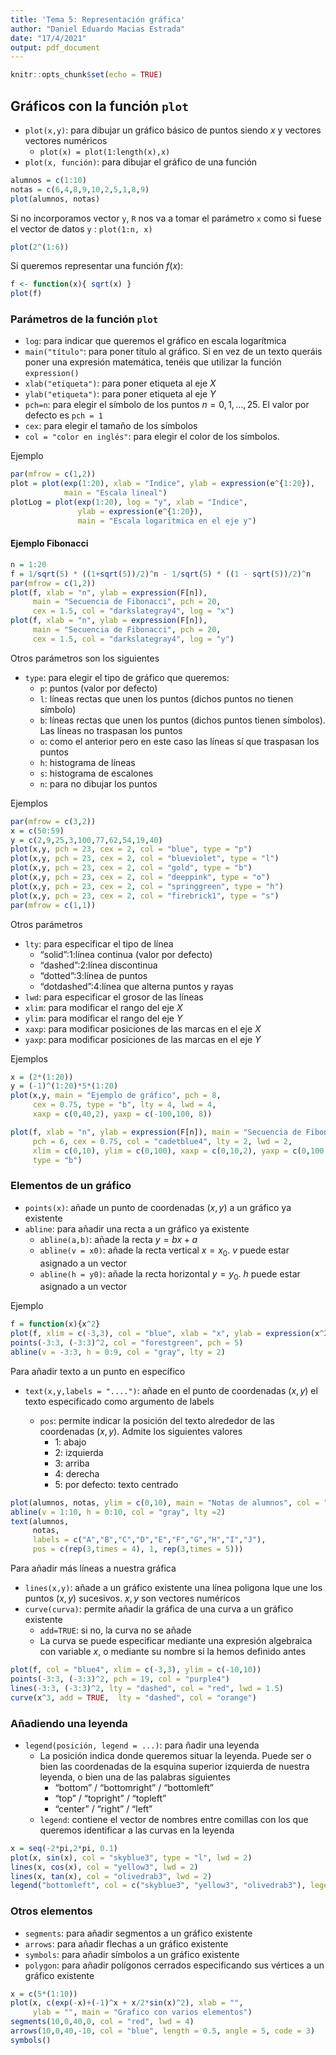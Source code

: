 ```yaml
---
title: 'Tema 5: Representación gráfica'
author: "Daniel Eduardo Macias Estrada"
date: "17/4/2021"
output: pdf_document
---
```


```r
knitr::opts_chunk$set(echo = TRUE)
```

## Gráficos con la función `plot`

* `plot(x,y)`: para dibujar un gráfico básico de puntos siendo $x$ y vectores vectores numéricos
  * `plot(x) = plot(1:length(x),x)`
* `plot(x, función)`: para dibujar el gráfico de una función

```r
alumnos = c(1:10)
notas = c(6,4,8,9,10,2,5,1,8,9)
plot(alumnos, notas)
```

Si no incorporamos vector `y`, `R` nos va a tomar el parámetro `x` como si fuese el vector de datos `y` : `plot(1:n, x)`

```r
plot(2^(1:6))
```

Si queremos representar una función $f(x)$:

```r
f <- function(x){ sqrt(x) }
plot(f)
```


### Parámetros de la función `plot`

* `log`: para indicar que queremos el gráfico en escala logarítmica
* `main("título"`: para poner título al gráfico. Si en vez de un texto queráis poner una expresión matemática, tenéis que utilizar la función `expression()`
* `xlab("etiqueta")`: para poner etiqueta al eje $X$
* `ylab("etiqueta")`: para poner etiqueta al eje $Y$
* `pch=n`: para elegir el símbolo de los puntos $n = 0,1,\dots,25$. El valor por defecto es `pch = 1`
* `cex`: para elegir el tamaño de los símbolos
* `col = "color en inglés"`: para elegir el color de los símbolos.

Ejemplo

```r
par(mfrow = c(1,2))
plot = plot(exp(1:20), xlab = "Indice", ylab = expression(e^{1:20}), 
            main = "Escala lineal")
plotLog = plot(exp(1:20), log = "y", xlab = "Indice", 
               ylab = expression(e^{1:20}), 
               main = "Escala logaritmica en el eje y")
```


#### Ejemplo Fibonacci

```r
n = 1:20
f = 1/sqrt(5) * ((1+sqrt(5))/2)^n - 1/sqrt(5) * ((1 - sqrt(5))/2)^n
par(mfrow = c(1,2))
plot(f, xlab = "n", ylab = expression(F[n]), 
     main = "Secuencia de Fibonacci", pch = 20, 
     cex = 1.5, col = "darkslategray4", log = "x")
plot(f, xlab = "n", ylab = expression(F[n]), 
     main = "Secuencia de Fibonacci", pch = 20, 
     cex = 1.5, col = "darkslategray4", log = "y")
```

Otros parámetros son los siguientes 

* `type`: para elegir el tipo de gráfico que queremos:
  * `p`: puntos (valor por defecto)
  * `l`: líneas rectas que unen los puntos (dichos puntos no tienen símbolo)
  * `b`: líneas rectas que unen los puntos (dichos puntos tienen símbolos). Las líneas no traspasan los puntos
  * `o`: como el anterior pero en este caso las líneas sí que traspasan los puntos
  * `h`: histograma de líneas
  * `s`: histograma de escalones
  * `n`: para no dibujar los puntos
  
Ejemplos

```r
par(mfrow = c(3,2))
x = c(50:59)
y = c(2,9,25,3,100,77,62,54,19,40)
plot(x,y, pch = 23, cex = 2, col = "blue", type = "p")
plot(x,y, pch = 23, cex = 2, col = "blueviolet", type = "l")
plot(x,y, pch = 23, cex = 2, col = "gold", type = "b")
plot(x,y, pch = 23, cex = 2, col = "deeppink", type = "o")
plot(x,y, pch = 23, cex = 2, col = "springgreen", type = "h")
plot(x,y, pch = 23, cex = 2, col = "firebrick1", type = "s")
par(mfrow = c(1,1))
```


Otros parámetros

* `lty`: para especificar el tipo de línea
  * "solid":1:línea continua (valor por defecto)
  * "dashed":2:línea discontinua
  * "dotted":3:línea de puntos
  * "dotdashed":4:línea que alterna puntos y rayas
* `lwd`: para especificar el grosor de las líneas
* `xlim`: para modificar el rango del eje $X$
* `ylim`: para modificar el rango del eje $Y$
* `xaxp`: para modificar posiciones de las marcas en el eje $X$
* `yaxp`: para modificar posiciones de las marcas en el eje $Y$

Ejemplos

```r
x = (2*(1:20))
y = (-1)^(1:20)*5*(1:20)
plot(x,y, main = "Ejemplo de gráfico", pch = 8, 
     cex = 0.75, type = "b", lty = 4, lwd = 4, 
     xaxp = c(0,40,2), yaxp = c(-100,100, 8))
```

```r
plot(f, xlab = "n", ylab = expression(F[n]), main = "Secuencia de Fibonacci", 
     pch = 6, cex = 0.75, col = "cadetblue4", lty = 2, lwd = 2, 
     xlim = c(0,10), ylim = c(0,100), xaxp = c(0,10,2), yaxp = c(0,100,10),
     type = "b")
```


### Elementos de un gráfico

* `points(x)`: añade un punto de coordenadas $(x,y)$ a un gráfico ya existente
* `abline`: para añadir una recta a un gráfico ya existente
  * `abline(a,b)`: añade la recta $y = bx + a$
  * `abline(v = x0)`: añade la recta vertical $x = x_0$. $v$ puede estar asignado a un vector
  * `abline(h = y0)`: añade la recta horizontal $y = y_0$. $h$ puede estar asignado a un vector

Ejemplo

```r
f = function(x){x^2}
plot(f, xlim = c(-3,3), col = "blue", xlab = "x", ylab = expression(x^2))
points(-3:3, (-3:3)^2, col = "forestgreen", pch = 5)
abline(v = -3:3, h = 0:9, col = "gray", lty = 2)
```

Para añadir texto a un punto en específico

* `text(x,y,labels = "....")`: añade en el punto de coordenadas $(x,y)$ el texto especificado como argumento de labels

  * `pos`: permite indicar la posición del texto alrededor de las coordenadas $(x,y)$. Admite los siguientes valores
    * 1: abajo
    * 2: izquierda
    * 3: arriba
    * 4: derecha
    * 5: por defecto: texto centrado
    
```r
plot(alumnos, notas, ylim = c(0,10), main = "Notas de alumnos", col = "blue")
abline(v = 1:10, h = 0:10, col = "gray", lty =2)
text(alumnos, 
     notas, 
     labels = c("A","B","C","D","E","F","G","H","I","J"),
     pos = c(rep(3,times = 4), 1, rep(3,times = 5)))
```


Para añadir más líneas a nuestra gráfica

* `lines(x,y)`: añade a un gráfico existente una línea poligona lque une los puntos $(x,y)$ sucesivos. $x,y$ son vectores numéricos
* `curve(curva)`: permite añadir la gráfica de una curva a un gráfico existente
  * `add=TRUE`: si no, la curva no se añade
  * La curva se puede especificar mediante una expresión algebraica con variable $x$, o mediante su nombre si la hemos definido antes
  

```r
plot(f, col = "blue4", xlim = c(-3,3), ylim = c(-10,10))
points(-3:3, (-3:3)^2, pch = 19, col = "purple4")
lines(-3:3, (-3:3)^2, lty = "dashed", col = "red", lwd = 1.5)
curve(x^3, add = TRUE,  lty = "dashed", col = "orange")
```


### Añadiendo una leyenda

* `legend(posición, legend = ...)`: para ñadir una leyenda
  * La posición indica donde queremos situar la leyenda. Puede ser o bien las coordenadas de la esquina superior izquierda de nuestra leyenda, o bien una de las palabras siguientes
    * "bottom" / "bottomright" / "bottomleft"
    * "top" / "topright" / "topleft"
    * "center" / "right" / "left"
  * `legend`: contiene el vector de nombres entre comillas con los que queremos identificar a las curvas en la leyenda

```r
x = seq(-2*pi,2*pi, 0.1)
plot(x, sin(x), col = "skyblue3", type = "l", lwd = 2)
lines(x, cos(x), col = "yellow3", lwd = 2)
lines(x, tan(x), col = "olivedrab3", lwd = 2)
legend("bottomleft", col = c("skyblue3", "yellow3", "olivedrab3"), legend = c("Seno", "Coseno", "Tangente"), lwd = 3, bty = "l")
```


### Otros elementos

* `segments`: para añadir segmentos a un gráfico existente
* `arrows`: para añadir flechas a un gráfico existente
* `symbols`: para añadir símbolos a un gráfico existente
* `polygon`: para añadir polígonos cerrados especificando sus vértices a un gráfico existente

```r
x = c(5*(1:10))
plot(x, c(exp(-x)+(-1)^x + x/2*sin(x)^2), xlab = "",
     ylab = "", main = "Grafico con varios elementos")
segments(10,0,40,0, col = "red", lwd = 4)
arrows(10,0,40,-10, col = "blue", length = 0.5, angle = 5, code = 3)
symbols()
```



